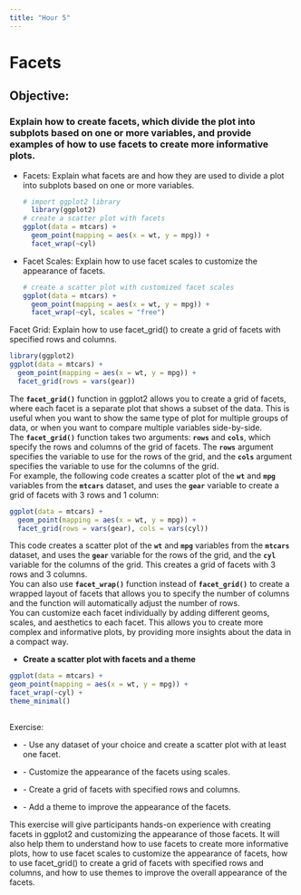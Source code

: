 ---
title: "Hour 5"
---

# Facets

## Objective:

### Explain how to create facets, which divide the plot into subplots based on one or more variables, and provide examples of how to use facets to create more informative plots.

-   Facets: Explain what facets are and how they are used to divide a plot into subplots based on one or more variables.

    ```{r}
    # import ggplot2 library
      library(ggplot2)
    # create a scatter plot with facets
    ggplot(data = mtcars) +
      geom_point(mapping = aes(x = wt, y = mpg)) +
      facet_wrap(~cyl)

    ```

-   Facet Scales: Explain how to use facet scales to customize the appearance of facets.

    ```{r}
    # create a scatter plot with customized facet scales
    ggplot(data = mtcars) +
      geom_point(mapping = aes(x = wt, y = mpg)) +
      facet_wrap(~cyl, scales = "free")

    ```

Facet Grid: Explain how to use facet_grid() to create a grid of facets with specified rows and columns.

```{r}
library(ggplot2)
ggplot(data = mtcars) +
  geom_point(mapping = aes(x = wt, y = mpg)) +
  facet_grid(rows = vars(gear))

```

| The **`facet_grid()`** function in ggplot2 allows you to create a grid of facets, where each facet is a separate plot that shows a subset of the data. This is useful when you want to show the same type of plot for multiple groups of data, or when you want to compare multiple variables side-by-side.
| The **`facet_grid()`** function takes two arguments: **`rows`** and **`cols`**, which specify the rows and columns of the grid of facets. The **`rows`** argument specifies the variable to use for the rows of the grid, and the **`cols`** argument specifies the variable to use for the columns of the grid.
| For example, the following code creates a scatter plot of the **`wt`** and **`mpg`** variables from the **`mtcars`** dataset, and uses the **`gear`** variable to create a grid of facets with 3 rows and 1 column:

```{r}
ggplot(data = mtcars) +
  geom_point(mapping = aes(x = wt, y = mpg)) +
  facet_grid(rows = vars(gear), cols = vars(cyl))

```

| This code creates a scatter plot of the **`wt`** and **`mpg`** variables from the **`mtcars`** dataset, and uses the **`gear`** variable for the rows of the grid, and the **`cyl`** variable for the columns of the grid. This creates a grid of facets with 3 rows and 3 columns.
| You can also use **`facet_wrap()`** function instead of **`facet_grid()`** to create a wrapped layout of facets that allows you to specify the number of columns and the function will automatically adjust the number of rows.
| You can customize each facet individually by adding different geoms, scales, and aesthetics to each facet. This allows you to create more complex and informative plots, by providing more insights about the data in a compact way.

-   **Create a scatter plot with facets and a theme**

```{r}
ggplot(data = mtcars) +
geom_point(mapping = aes(x = wt, y = mpg)) +
facet_wrap(~cyl) +
theme_minimal()
```

## 

Exercise:

-   \- Use any dataset of your choice and create a scatter plot with at least one facet.

-   \- Customize the appearance of the facets using scales.

-   \- Create a grid of facets with specified rows and columns.

-   \- Add a theme to improve the appearance of the facets.

This exercise will give participants hands-on experience with creating facets in ggplot2 and customizing the appearance of those facets. It will also help them to understand how to use facets to create more informative plots, how to use facet scales to customize the appearance of facets, how to use facet_grid() to create a grid of facets with specified rows and columns, and how to use themes to improve the overall appearance of the facets.
